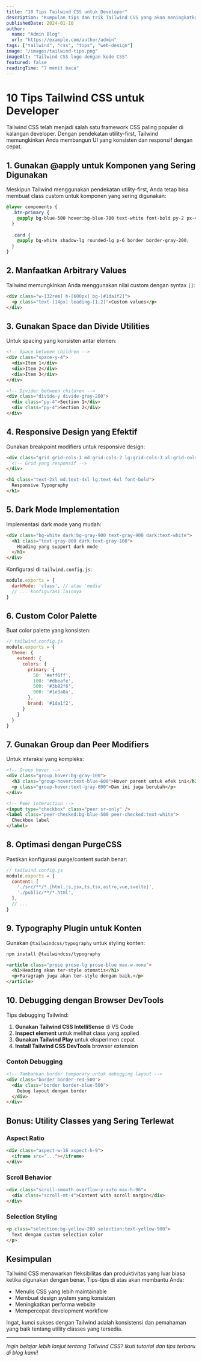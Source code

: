 ```yaml
---
title: "10 Tips Tailwind CSS untuk Developer"
description: "Kumpulan tips dan trik Tailwind CSS yang akan meningkatkan produktivitas dan kualitas kode CSS Anda."
publishedDate: 2024-01-10
author:
  name: "Admin Blog"
  url: "https://example.com/author/admin"
tags: ["tailwind", "css", "tips", "web-design"]
image: "/images/tailwind-tips.png"
imageAlt: "Tailwind CSS logo dengan kode CSS"
featured: false
readingTime: "7 menit baca"
---
```


# 10 Tips Tailwind CSS untuk Developer

Tailwind CSS telah menjadi salah satu framework CSS paling populer di kalangan developer. Dengan pendekatan utility-first, Tailwind memungkinkan Anda membangun UI yang konsisten dan responsif dengan cepat.

## 1. Gunakan @apply untuk Komponen yang Sering Digunakan

Meskipun Tailwind menggunakan pendekatan utility-first, Anda tetap bisa membuat class custom untuk komponen yang sering digunakan:

```css
@layer components {
  .btn-primary {
    @apply bg-blue-500 hover:bg-blue-700 text-white font-bold py-2 px-4 rounded;
  }
  
  .card {
    @apply bg-white shadow-lg rounded-lg p-6 border border-gray-200;
  }
}
```

## 2. Manfaatkan Arbitrary Values

Tailwind memungkinkan Anda menggunakan nilai custom dengan syntax `[]`:

```html
<div class="w-[32rem] h-[600px] bg-[#1da1f2]">
  <p class="text-[14px] leading-[1.2]">Custom values</p>
</div>
```

## 3. Gunakan Space dan Divide Utilities

Untuk spacing yang konsisten antar elemen:

```html
<!-- Space between children -->
<div class="space-y-4">
  <div>Item 1</div>
  <div>Item 2</div>
  <div>Item 3</div>
</div>

<!-- Divider between children -->
<div class="divide-y divide-gray-200">
  <div class="py-4">Section 1</div>
  <div class="py-4">Section 2</div>
</div>
```

## 4. Responsive Design yang Efektif

Gunakan breakpoint modifiers untuk responsive design:

```html
<div class="grid grid-cols-1 md:grid-cols-2 lg:grid-cols-3 xl:grid-cols-4 gap-4">
  <!-- Grid yang responsif -->
</div>

<h1 class="text-2xl md:text-4xl lg:text-6xl font-bold">
  Responsive Typography
</h1>
```

## 5. Dark Mode Implementation

Implementasi dark mode yang mudah:

```html
<div class="bg-white dark:bg-gray-900 text-gray-900 dark:text-white">
  <h1 class="text-gray-800 dark:text-gray-100">
    Heading yang support dark mode
  </h1>
</div>
```

Konfigurasi di `tailwind.config.js`:

```javascript
module.exports = {
  darkMode: 'class', // atau 'media'
  // ... konfigurasi lainnya
}
```

## 6. Custom Color Palette

Buat color palette yang konsisten:

```javascript
// tailwind.config.js
module.exports = {
  theme: {
    extend: {
      colors: {
        primary: {
          50: '#eff6ff',
          100: '#dbeafe',
          500: '#3b82f6',
          900: '#1e3a8a',
        },
        brand: '#1da1f2',
      }
    }
  }
}
```

## 7. Gunakan Group dan Peer Modifiers

Untuk interaksi yang kompleks:

```html
<!-- Group hover -->
<div class="group hover:bg-gray-100">
  <h3 class="group-hover:text-blue-600">Hover parent untuk efek ini</h3>
  <p class="group-hover:text-gray-600">Dan ini juga berubah</p>
</div>

<!-- Peer interaction -->
<input type="checkbox" class="peer sr-only" />
<label class="peer-checked:bg-blue-500 peer-checked:text-white">
  Checkbox label
</label>
```

## 8. Optimasi dengan PurgeCSS

Pastikan konfigurasi purge/content sudah benar:

```javascript
// tailwind.config.js
module.exports = {
  content: [
    './src/**/*.{html,js,jsx,ts,tsx,astro,vue,svelte}',
    './public/**/*.html',
  ],
  // ...
}
```

## 9. Typography Plugin untuk Konten

Gunakan `@tailwindcss/typography` untuk styling konten:

```bash
npm install @tailwindcss/typography
```

```html
<article class="prose prose-lg prose-blue max-w-none">
  <h1>Heading akan ter-style otomatis</h1>
  <p>Paragraph juga akan ter-style dengan baik.</p>
</article>
```

## 10. Debugging dengan Browser DevTools

Tips debugging Tailwind:

1. **Gunakan Tailwind CSS IntelliSense** di VS Code
2. **Inspect element** untuk melihat class yang applied
3. **Gunakan Tailwind Play** untuk eksperimen cepat
4. **Install Tailwind CSS DevTools** browser extension

### Contoh Debugging

```html
<!-- Tambahkan border temporary untuk debugging layout -->
<div class="border border-red-500">
  <div class="border border-blue-500">
    Debug layout dengan border
  </div>
</div>
```

## Bonus: Utility Classes yang Sering Terlewat

### Aspect Ratio

```html
<div class="aspect-w-16 aspect-h-9">
  <iframe src="..."></iframe>
</div>
```

### Scroll Behavior

```html
<div class="scroll-smooth overflow-y-auto max-h-96">
  <div class="scroll-mt-4">Content with scroll margin</div>
</div>
```

### Selection Styling

```html
<p class="selection:bg-yellow-200 selection:text-yellow-900">
  Text dengan custom selection color
</p>
```

## Kesimpulan

Tailwind CSS menawarkan fleksibilitas dan produktivitas yang luar biasa ketika digunakan dengan benar. Tips-tips di atas akan membantu Anda:

- Menulis CSS yang lebih maintainable
- Membuat design system yang konsisten
- Meningkatkan performa website
- Mempercepat development workflow

Ingat, kunci sukses dengan Tailwind adalah konsistensi dan pemahaman yang baik tentang utility classes yang tersedia.

---

*Ingin belajar lebih lanjut tentang Tailwind CSS? Ikuti tutorial dan tips terbaru di blog kami!*
